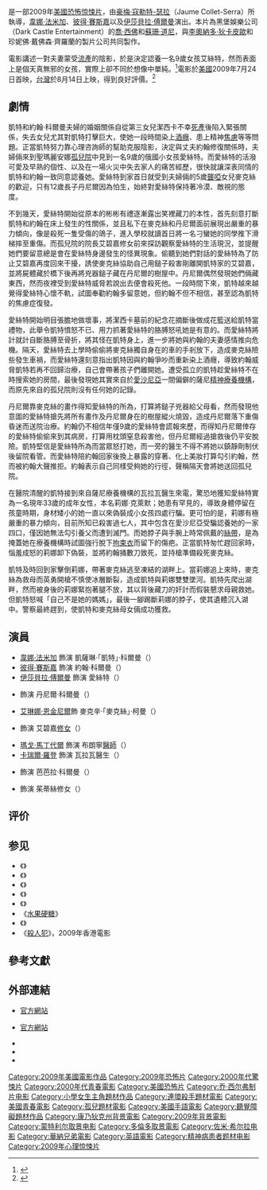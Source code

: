 {{noteTA
|T=zh-tw:孤兒怨; zh-hk:孤疑
|G1=Show
|G2=Movie
|1=zh-tw:孤兒怨; zh-hk:孤疑
|2=zh-hk:祖·舒路華;zh-hans:乔·西佛;zh-tw:喬·西佛;
|3=zh-hk:里安納度·迪卡比奧;zh-hans:莱昂纳多·迪卡普里奥;zh-tw:李奧納多·狄卡皮歐;
|4=zh-tw:伊莎貝拉·傅爾曼;zh-cn:伊莎贝拉·弗尔曼;zh-hk:伊莎貝·福曼;
}}
{{不是|孤兒院}}
{{Infobox film
| name           = 孤兒怨
| original_name  = {{lang|en|''Orphan''}}
| image          = 孤疑.jpg
| caption        = 香港版海報
| director       = [[豪梅·寇勒特-瑟拉|豪梅·寇勒特-瑟拉]]
| producer       = [[喬·西佛|喬·西佛]]<br />[[蘇珊·道尼|蘇珊·道尼]]<br />[[李奧納多·狄卡皮歐|李奧納多·狄卡皮歐]]<br />珍妮佛·戴佛森·齊羅蘭
| writer         = '''故事:'''<br />艾利克斯·梅西<br />'''劇本:'''<br />大衛·雷斯利·強森
| starring       = [[韋娜·法米加|韋娜·法米加]]<br />[[彼得·賽斯嘉|彼得·賽斯嘉]]<br />[[伊莎贝拉·弗尔曼|伊莎贝拉·弗尔曼]]<br />CCH·龐德<br />吉米·班奈特
| music          = 約翰·奧特曼
| cinematography = 傑夫·卡特
| editing        = 提姆·艾佛森
| studio         = [[黑暗城堡娛樂|黑暗城堡娛樂]]<br />[[亞壁古道影業|亞壁古道影業]]
| distributor    = [[華納兄弟|華納兄弟]]
| released       = {{USA}} 2009年7月24日<br />{{TWN}} 2009年8月14日<br />{{HKG}} 2009年8月27日
| runtime        = 122分鐘
| country        = {{美國}}
| language       = [[英語|英語]]<br />[[爱沙尼亚语|爱沙尼亚语]]
| budget         = $2000萬美元
| gross          = $8000萬美元
| tw_name        = 孤兒怨
| hk_name        = 孤疑
| cn_name        = 孤儿 
}}
{{作品名稱|name=''Orphan''|hk=孤疑|tw=孤兒怨|cn=孤儿}}是一部2009年[[美國|美國]][[恐怖片|恐怖]][[惊悚片|惊悚片]]，由[[豪梅·寇勒特-瑟拉|豪梅·寇勒特-瑟拉]]（Jaume Collet-Serra）所執導，[[韋娜·法米加|韋娜·法米加]]、[[彼得·賽斯嘉|彼得·賽斯嘉]]以及[[伊莎貝拉·傅爾曼|伊莎貝拉·傅爾曼]]演出。本片為黑堡娛樂公司（Dark Castle Entertainment）的[[喬·西佛|喬·西佛]]和[[蘇珊·道尼|蘇珊·道尼]]，與[[李奧納多·狄卡皮歐|李奧納多·狄卡皮歐]]和珍妮佛·戴佛森·齊羅蘭的製片公司共同製作。

電影講述一對夫妻蒙受[[流產|流產]]的陰影，於是決定認養一名9歲女孩艾絲特，然而表面上是個天真無邪的女孩，實際上卻不同於想像中單純。<ref name=orphan>{{cite news|url=http://www.variety.com/article/VR1117976774.html?categoryid=13&cs=1|author=Diane Garrett, Tatiana Siegel|title=Sarsgaard, Farmiga join 'Orphan'|publisher=[[Variety_(magazine)|Variety]]|date=2007-11-29|accessdate=2008-05-29|archive-date=2008-03-07|archive-url=https://web.archive.org/web/20080307231650/http://www.variety.com/article/VR1117976774.html?categoryid=13&cs=1|dead-url=no}}</ref>電影於[[美國|美國]]2009年7月24日首映，[[台灣|台灣]]於8月14日上映，得到良好評價。<ref>{{Cite web |url=http://www.imdb.com/title/tt1148204/releaseinfo |title=Orphan (2009) - Release Dates |accessdate=2009-08-20 |archive-date=2015-04-19 |archive-url=https://web.archive.org/web/20150419013723/http://www.imdb.com/title/tt1148204/releaseinfo |dead-url=no }}</ref>

==劇情==
凱特和約翰·科爾曼夫婦的婚姻關係自從第三女兒潔西卡不幸[[死產|死產]]後陷入緊張關係，失去女兒尤其對凱特打擊巨大，使她一段時間染上[[酒癮|酒癮]]、患上精神[[焦慮|焦慮]]等等問題。正當凱特努力靠心理咨詢師的幫助克服陰影，決定與丈夫約翰修復關係時，夫婦倆來到聖瑪麗安娜[[孤兒院|孤兒院]]中見到一名9歲的俄國小女孩愛絲特。而愛絲特的活潑可愛及早熟的個性、以及在一場火災中失去家人的痛苦經歷，很快就讓深表同情的凱特和約翰一致同意認養她。愛絲特到家首日就受到夫婦倆的5歲[[聾啞|聾啞]]女兒麥克絲的歡迎，只有12歲長子丹尼爾因為怕生，始終對愛絲特保持著冷漠、敵視的態度。

不到幾天，愛絲特開始從原本的彬彬有禮逐漸露出笑裡藏刀的本性，首先刻意打斷凱特和約翰在床上發生的性關係，並且私下在麥克絲和丹尼爾面前展現出嚴重的暴力傾向，像是殺死一隻受傷的鴿子，進入學校就讀首日將一名刁蠻她的同學推下滑梯摔至重傷。而孤兒院的院長艾碧嘉修女前來探訪觀察愛絲特的生活現況，並提醒她們要留意總是會在愛絲特身邊發生的怪異現象。偷聽到她們對話的愛絲特為了防止艾碧嘉再度回來干擾，誘使麥克絲協助自己用鎚子殺害剛離開凱特家的艾碧嘉，並將屍體藏於橋下後再將兇器鎚子藏在丹尼爾的樹屋中。丹尼爾偶然發現她們倆藏東西，然而夜裡受到愛絲特威脅若說出去便會殺死他。一段時間下來，凱特越來越覺得愛絲特心懷不軌，試圖奉勸約翰多留意她，但約翰不但不相信，甚至認為凱特的焦慮症復發。

愛絲特開始明目張膽地做壞事，將潔西卡墓前的紀念花摘斷後做成花籃送給凱特當禮物，此舉令凱特憤怒不已、用力抓著愛絲特的胳膊怒吼她是有意的。而愛絲特將計就計自斷胳膊至骨折，將其怪在凱特身上，進一步將她與約翰的夫妻感情推向危機。隔天，愛絲特去上學時偷偷將麥克絲獨自身在的車的手剎放下，造成麥克絲險些發生車禍，而愛絲特還刻意指出凱特因與約翰爭吵而重新染上酒癮，導致約翰威脅凱特若再不回歸治療，自己會帶著孩子們離開她。遭受孤立的凱特趁愛絲特不在時搜索她的房間，最後發現她其實來自於[[愛沙尼亞|愛沙尼亞]]一間偏僻的薩尼[[精神病院|精神療養機構]]，而原先來自的孤兒院則沒有任何她的記錄。

丹尼爾靠麥克絲的畫作得知愛絲特的所為，打算將鎚子兇器給父母看，然而發現他意圖的愛絲特搶先將所有畫作及丹尼爾身在的樹屋縱火燒毀，造成丹尼爾落下重傷昏迷而送院治療。約翰仍不相信年僅9歲的愛絲特會謊報來歷，而得知丹尼爾倖存的愛絲特偷偷來到其病房，打算用枕頭窒息殺害他，但丹尼爾經過搶救後仍平安脫險。凱特堅信是愛絲特所為而當眾怒打她，而一旁的醫生不得不將她以鎮靜劑制伏後留院看管。而愛絲特陪約翰回家後換上暴露的穿著、化上美妝打算勾引約翰，然而被約翰大聲推拒。約翰表示自己同樣受夠她的行徑，聲稱隔天會將她送回孤兒院。

在醫院清醒的凱特接到來自薩尼療養機構的瓦拉瓦醫生來電，驚恐地獲知愛絲特實為一名現年33歲的成年女性，本名莉娜·克萊默；她患有罕見的{{le|腦垂體機能低下症|Hypopituitarism}}，導致身體停留在孩童時期，身材矮小的她一直以來偽裝成小女孩四處行騙。更可怕的是，莉娜有極嚴重的暴力傾向，目前所知已殺害過七人，其中包含在愛沙尼亞受騙認養她的一家四口，僅因她無法勾引養父而遭到滅門。而她脖子與手腕上時常佩戴的[[絲帶|絲帶]]，是為掩蓋她在療養機構時試圖強行脫下[[拘束衣|拘束衣]]而留下的傷疤。正當凱特匆忙趕回家時，惱羞成怒的莉娜卸下偽裝，並將約翰捅數刀致死，並持槍準備殺死麥克絲。

凱特及時回到家擊倒莉娜，帶著麥克絲逃至凍結的湖畔上。當莉娜追上來時，麥克絲為救母而英勇開槍不慎使冰層斷裂，造成凱特與莉娜雙雙墜河。凱特先爬出湖畔，然而被身後的莉娜緊抱著腿不放，其以背後藏刀的奸計而假裝懇求母親救她。但凱特怒喊「自己不是她的媽媽」，最後一腳踢斷莉娜的脖子，使其遺體沉入湖中。警察最終趕到，使凱特和麥克絲母女倆成功獲救。

== 演員 ==
* [[韋娜·法米加|韋娜·法米加]] 飾演 凱薩琳·「凱特」·科爾曼（{{lang|en|Katherine "Kate" Coleman}}）
* [[彼得·賽斯嘉|彼得·賽斯嘉]] 飾演 約翰·科爾曼（{{lang|en|John Coleman}}）
* [[伊莎貝拉·傅爾曼|伊莎貝拉·傅爾曼]] 飾演 愛絲特（{{lang|en|Esther}}）
* {{link-en|吉米·班奈特|Jimmy Bennett}} 飾演 丹尼爾·科爾曼（{{lang|en|Daniel Coleman}}）
* [[艾琳娜·恩金尼爾|艾琳娜·恩金尼爾]]飾 麥克辛·「麥克絲」·柯曼（{{lang|en|Maxine "Max" Coleman}}）
* {{link-en|C·C·H·龐德|CCH Pounder}} 飾演 艾碧嘉[[修女|修女]]（{{lang|en|Sister Abigail}}）
* [[瑪戈·馬丁代爾|瑪戈·馬丁代爾]] 飾演 布朗寧[[醫師|醫師]]（{{lang|en|Dr. Browning}}）
* [[卡瑞爾·羅登|卡瑞爾·羅登]] 飾演 瓦拉瓦醫生（{{lang|en|Dr. Värava}}）
* {{le|蘿絲瑪莉·鄧斯莫|Rosemary Dunsmore}} 飾演 芭芭拉·科爾曼（{{lang|en|Barbara Coleman}}）
* {{le|珍妮兒·威廉斯|Genelle Williams}} 飾演 茱蒂絲修女（{{lang|en|Sister Judith}}）

== 评价 ==
{{expand section |time=2019-10-23}}

== 参见 ==
* 《{{link-en|坏种 (1956年电影)|The Bad Seed (1956 film)}}》
* 《{{link-en|坏种 (2018年电影)|The Bad Seed (2018 film)}}》
* 《{{link-en|安全领域|Better Watch Out}}》
* 《{{link-en|第39号案件|Case 39}}》
* 《{{link-ru|尤伦卡|Юленька}}》
* 《[[水果硬糖_(电影)|水果硬糖]]》
* 《{{link-en|甜美爱丽丝|Alice, Sweet Alice}}》
* 《[[殺人犯_(電影)|殺人犯]]》，2009年香港電影
== 參考文獻 ==
<div class="references-small">
<references />
</div>

== 外部連結 ==
* {{en}}[https://web.archive.org/web/20090415182742/http://orphan-movie.warnerbros.com/ 官方網站]
* {{zh-tw}}[http://www.orphan.com.tw/ 官方網站]{{dead link|date=2017年12月 |bot=InternetArchiveBot |fix-attempted=yes }}
* {{imdb title|1148204|孤兒怨}}
* {{mojo title|orphan09|孤兒怨}}
* {{douban}}

{{Jaume Collet-Serra}}
{{莱昂纳多·迪卡普里奥}}
{{黑暗城堡娱乐公司}}
{{DEFAULTSORT:Orphan}}
{{Portal bar|美國|電影}}
[[Category:2009年美國電影作品|Category:2009年美國電影作品]]
[[Category:2009年恐怖片|Category:2009年恐怖片]]
[[Category:2000年代驚悚片|Category:2000年代驚悚片]]
[[Category:2000年代青春電影|Category:2000年代青春電影]]
[[Category:美國恐怖片|Category:美國恐怖片]]
[[Category:乔·西尔弗制片电影|Category:乔·西尔弗制片电影]]
[[Category:小學女生主角題材作品|Category:小學女生主角題材作品]]
[[Category:連環殺手題材電影|Category:連環殺手題材電影]]
[[Category:美國青春電影|Category:美國青春電影]] 
[[Category:孤兒題材電影|Category:孤兒題材電影]]
[[Category:美國手語電影|Category:美國手語電影]]
[[Category:聽覺障礙題材作品|Category:聽覺障礙題材作品]]
[[Category:康乃狄克州背景電影|Category:康乃狄克州背景電影]]
[[Category:2009年背景電影|Category:2009年背景電影]]
[[Category:蒙特利尔取景电影|Category:蒙特利尔取景电影]]
[[Category:多倫多取景電影|Category:多倫多取景電影]]
[[Category:佐米·希尔拉电影|Category:佐米·希尔拉电影]]
[[Category:華納兄弟電影|Category:華納兄弟電影]]
[[Category:英語電影|Category:英語電影]]
[[Category:精神病患者题材电影|Category:精神病患者题材电影]]
[[Category:2009年心理惊悚片|Category:2009年心理惊悚片]]
